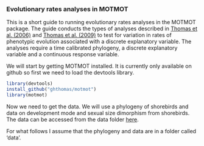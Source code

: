 ### Evolutionary rates analyses in MOTMOT

This is a short guide to running evolutionary rates analyses in the MOTMOT package. The guide conducts the types of analyses described in [Thomas et al. (2006)](http://www.ncbi.nlm.nih.gov/pmc/articles/PMC1634920/) and [Thomas et al. (2009)](http://www.tau.ac.il/lifesci/departments/zoology/members/meiri/documents/Thomasetal2009sizediversificationinAnolis.pdf) to test for variation in rates of phenotypic evolution associated with a discrete explanatory variable. The analyses require a time calibrated phylogeny, a discrete explanatory variable and a continuous response variable.

We will start by getting MOTMOT installed. It is currently only available on github so first we need to load the devtools library.

```r
library(devtools)
install_github("ghthomas/motmot")
library(motmot)
```

Now we need to get the data. We will use a phylogeny of shorebirds and data on development mode and sexual size dimorphism from shorebirds. The data can be accessed from the data folder [here](https://github.com/ghthomas/Comparative-analysis-examples).

For what follows I assume that the phylogeny and data are in a folder called 'data'.


